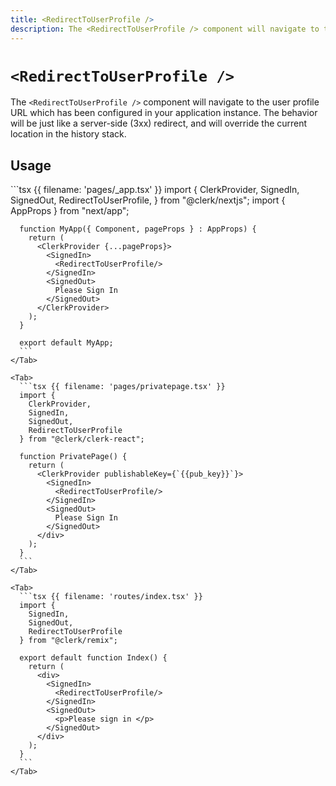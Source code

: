 ```yaml
---
title: <RedirectToUserProfile />
description: The <RedirectToUserProfile /> component will navigate to the user profile URL which has been configured in your application instance. The behavior will be just like a server-side (3xx) redirect, and will override the current location in the history stack.
---
```


# `<RedirectToUserProfile />`

The `<RedirectToUserProfile />` component will navigate to the user profile URL which has been configured in your application instance. The behavior will be just like a server-side (3xx) redirect, and will override the current location in the history stack.

## Usage

<InjectKeys>
  <Tabs type="framework" items={["Next.js", "React", "Remix"]}>
    <Tab>
      ```tsx {{ filename: 'pages/_app.tsx' }}
      import {
        ClerkProvider,
        SignedIn,
        SignedOut,
        RedirectToUserProfile,
      } from "@clerk/nextjs";
      import { AppProps } from "next/app";


      function MyApp({ Component, pageProps } : AppProps) {
        return (
          <ClerkProvider {...pageProps}>
            <SignedIn>
              <RedirectToUserProfile/>
            </SignedIn>
            <SignedOut>
              Please Sign In
            </SignedOut>
          </ClerkProvider>
        );
      }

      export default MyApp;
      ```
    </Tab>

    <Tab>
      ```tsx {{ filename: 'pages/privatepage.tsx' }}
      import {
        ClerkProvider,
        SignedIn,
        SignedOut,
        RedirectToUserProfile
      } from "@clerk/clerk-react";

      function PrivatePage() {
        return (
          <ClerkProvider publishableKey={`{{pub_key}}`}>
            <SignedIn>
              <RedirectToUserProfile/>
            </SignedIn>
            <SignedOut>
              Please Sign In
            </SignedOut>
          </div>
        );
      }
      ```
    </Tab>

    <Tab>
      ```tsx {{ filename: 'routes/index.tsx' }}
      import {
        SignedIn,
        SignedOut,
        RedirectToUserProfile
      } from "@clerk/remix";

      export default function Index() {
        return (
          <div>
            <SignedIn>
              <RedirectToUserProfile/>
            </SignedIn>
            <SignedOut>
              <p>Please sign in </p>
            </SignedOut>
          </div>
        );
      }
      ```
    </Tab>
  </Tabs>
</InjectKeys>
